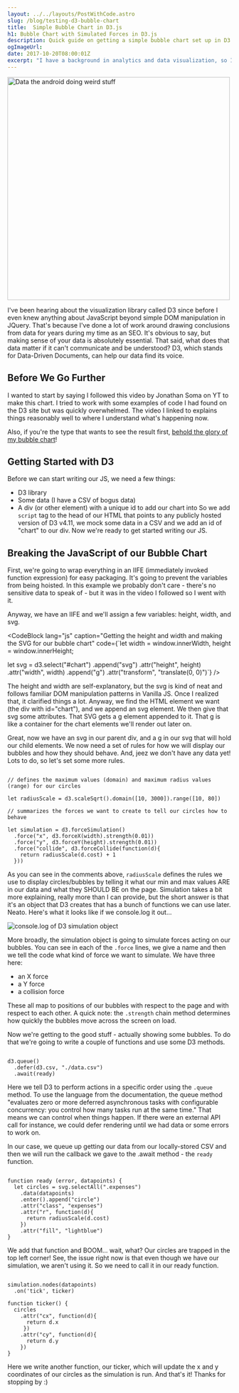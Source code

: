 ```yaml
---
layout: ../../layouts/PostWithCode.astro
slug: /blog/testing-d3-bubble-chart
title:  Simple Bubble Chart in D3.js
h1: Bubble Chart with Simulated Forces in D3.js
description: Quick guide on getting a simple bubble chart set up in D3.js.
ogImageUrl: 
date: 2017-10-20T08:00:01Z
excerpt: "I have a background in analytics and data visualization, so I made a bubble chart in D3."
---
```



<img src="https://media.giphy.com/media/i6X9HbM4bhJ8Q/giphy.gif" alt="Data the android doing weird stuff" width="500px" />

I've been hearing about the visualization library called D3 since before I even knew anything about JavaScript beyond simple DOM manipulation in JQuery. That's because I've done a lot of work around drawing conclusions from data for years during my time as an SEO. It's obvious to say, but making sense of your data is absolutely essential. That said, what does that data matter if it can't communicate and be understood? D3, which stands for Data-Driven Documents, can help our data find its voice.

## Before We Go Further

I wanted to start by saying I followed this video by Jonathan Soma on YT to make this chart. I tried to work with some examples of code I had found on the D3 site but was quickly overwhelmed. The video I linked to explains things reasonably well to where I understand what's happening now.

Also, if you're the type that wants to see the result first, <a href="/tests/bubble-chart-test.html" rel="nofollow">behold the glory of my bubble chart</a>!

## Getting Started with D3

Before we can start writing our JS, we need a few things:
- D3 library
- Some data (I have a CSV of bogus data)
- A div (or other element) with a unique id to add our chart into
So we add `script` tag to the head of our HTML that points to any publicly hosted version of D3 v4.11, we mock some data in a CSV and we add an id of "chart" to our div. Now we're ready to get started writing our JS.

## Breaking the JavaScript of our Bubble Chart
First, we're going to wrap everything in an IIFE (immediately invoked function expression) for easy packaging. It's going to prevent the variables from being hoisted. In this example we probably don't care - there's no sensitive data to speak of - but it was in the video I followed so I went with it.

Anyway, we have an IIFE and we'll assign a few variables: height, width, and svg.

<CodeBlock
  lang="js"
  caption="Getting the height and width and making the SVG for our bubble chart"
  code={`let width  = window.innerWidth, height = window.innerHeight;

let svg = d3.select("#chart")
  .append("svg")
  .attr("height", height)
  .attr("width", width)
  .append("g")
  .attr("transform", "translate(0, 0)")`}
/>

The height and width are self-explanatory, but the svg is kind of neat and follows familiar DOM manipulation patterns in Vanilla JS. Once I realized that, it clarified things a lot. Anyway, we find the HTML element we want (the div with id="chart"), and we append an svg element. We then give that svg some attributes. That SVG gets a g element appended to it. That g is like a container for the chart elements we'll render out later on.

Great, now we have an svg in our parent div, and a g in our svg that will hold our child elements. We now need a set of rules for how we will display our bubbles and how they should behave. And, jeez we don't have any data yet! Lots to do, so let's set some more rules.

```JS

// defines the maximum values (domain) and maximum radius values (range) for our circles

let radiusScale = d3.scaleSqrt().domain([10, 3000]).range([10, 80])

// summarizes the forces we want to create to tell our circles how to behave

let simulation = d3.forceSimulation()
  .force("x", d3.forceX(width).strength(0.01))
  .force("y", d3.forceY(height).strength(0.01))
  .force("collide", d3.forceCollide(function(d){
    return radiusScale(d.cost) + 1
  }))

```

As you can see in the comments above, `radiusScale` defines the rules we use to display circles/bubbles by telling it what our min and max values ARE in our data and what they SHOULD BE on the page. Simulation takes a bit more explaining, really more than I can provide, but the short answer is that it's an object that D3 creates that has a bunch of functions we can use later. Neato. Here's what it looks like if we console.log it out...

![console.log of D3 simulation object](/console-log-simulation-object.png "D3 simulation object in JS console")

More broadly, the simulation object is going to simulate forces acting on our bubbles. You can see in each of the `.force` lines, we give a name and then we tell the code what kind of force we want to simulate. We have three here:

- an X force
- a Y force
- a collision force

These all map to positions of our bubbles with respect to the page and with respect to each other. A quick note: the `.strength` chain method determines how quickly the bubbles move across the screen on load.

Now we're getting to the good stuff - actually showing some bubbles. To do that we're going to write a couple of functions and use some D3 methods.

```JS

d3.queue()
  .defer(d3.csv, "./data.csv")
  .await(ready)

```

Here we tell D3 to perform actions in a specific order using the `.queue` method. To use the language from the documentation, the queue method "evaluates zero or more deferred asynchronous tasks with configurable concurrency: you control how many tasks run at the same time." That means we can control when things happen. If there were an external API call for instance, we could defer rendering until we had data or some errors to work on.

In our case, we queue up getting our data from our locally-stored CSV and then we will run the callback we gave to the .await method - the `ready` function.

```JS

function ready (error, datapoints) {
  let circles = svg.selectAll(".expenses")
    .data(datapoints)
    .enter().append("circle")
    .attr("class", "expenses")
    .attr("r", function(d){
      return radiusScale(d.cost)
    })
    .attr("fill", "lightblue")
}

```

We add that function and BOOM... wait, what? Our circles are trapped in the top left corner! See, the issue right now is that even though we have our simulation, we aren't using it. So we need to call it in our ready function.

```JS

simulation.nodes(datapoints)
  .on('tick', ticker)

function ticker() {
  circles
    .attr("cx", function(d){
      return d.x
     })
    .attr("cy", function(d){
      return d.y
    })
}       

```

Here we write another function, our ticker, which will update the x and y coordinates of our circles as the simulation is run. And that's it! Thanks for stopping by :)

